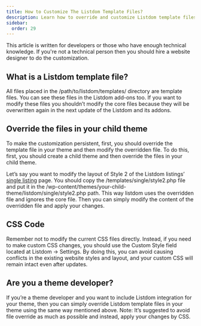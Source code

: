 ```yaml
---
title: How to Customize The Listdom Template Files?
description: Learn how to override and customize Listdom template files safely without losing changes after updates.
sidebar:
  order: 29
---
```



This article is written for developers or those who have enough technical knowledge. If you're not a technical person then you should hire a website designer to do the customization.

## What is a Listdom template file?
All files placed in the /path/to/listdom/templates/ directory are template files. You can see these files in the Listdom add-ons too. If you want to modify these files you shouldn’t modify the core files because they will be overwritten again in the next update of the Listdom and its addons.

## Override the files in your child theme
To make the customization persistent, first, you should override the template file in your theme and then modify the overridden file. To do this, first, you should create a child theme and then override the files in your child theme.

Let’s say you want to modify the layout of Style 2 of the Listdom listings’ [single listing](/listdom/settings/single-listing/) page. You should copy the /templates/single/style2.php file and put it in the /wp-content/themes/your-child-theme/listdom/single/style2.php path. This way listdom uses the overridden file and ignores the core file. Then you can simply modify the content of the overridden file and apply your changes.

## CSS Code
<Aside type="caution">
Remember not to modify the current CSS files directly. Instead, if you need to make custom CSS changes, you should use the Custom Style field located at Listdom → Settings. By doing this, you can avoid causing conflicts in the existing website styles and layout, and your custom CSS will remain intact even after updates.
</Aside>

## Are you a theme developer?
If you’re a theme developer and you want to include Listdom integration for your theme, then you can simply override Listdom template files in your theme using the same way mentioned above. Note: It’s suggested to avoid file override as much as possible and instead, apply your changes by CSS.
